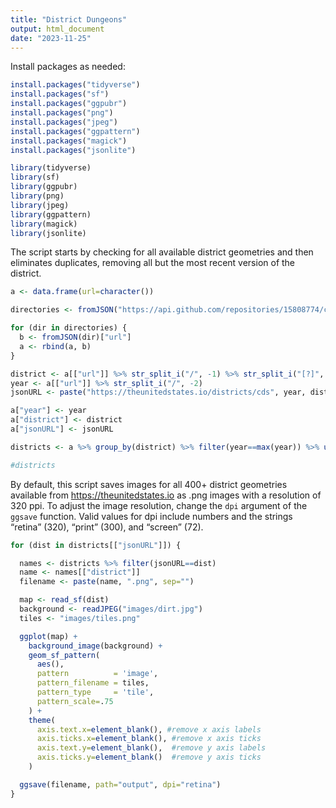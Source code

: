 ```yaml
---
title: "District Dungeons"
output: html_document
date: "2023-11-25"
---
```



Install packages as needed:

```r
install.packages("tidyverse")
install.packages("sf")
install.packages("ggpubr")
install.packages("png")
install.packages("jpeg")
install.packages("ggpattern")
install.packages("magick")
install.packages("jsonlite")
```


```r
library(tidyverse)
library(sf)
library(ggpubr)
library(png)
library(jpeg)
library(ggpattern)
library(magick)
library(jsonlite)
```


The script starts by checking for all available district geometries and then eliminates duplicates, removing all but the most recent version of the district.

```r
a <- data.frame(url=character())

directories <- fromJSON("https://api.github.com/repositories/15808774/contents/cds")[["url"]]

for (dir in directories) {
  b <- fromJSON(dir)["url"]
  a <- rbind(a, b)
}

district <- a[["url"]] %>% str_split_i("/", -1) %>% str_split_i("[?]", 1)
year <- a[["url"]] %>% str_split_i("/", -2)
jsonURL <- paste("https://theunitedstates.io/districts/cds", year, district, "shape.geojson", sep="/")

a["year"] <- year
a["district"] <- district
a["jsonURL"] <- jsonURL

districts <- a %>% group_by(district) %>% filter(year==max(year)) %>% ungroup() %>% select("jsonURL", "district")

#districts
```


By default, this script saves images for all 400+ district geometries available from <https://theunitedstates.io> as .png images with a resolution of 320 ppi. To adjust the image resolution, change the `dpi` argument of the `ggsave` function. Valid values for dpi include numbers and the strings "retina" (320), "print" (300), and "screen" (72).

```r
for (dist in districts[["jsonURL"]]) {

  names <- districts %>% filter(jsonURL==dist)
  name <- names[["district"]]
  filename <- paste(name, ".png", sep="")

  map <- read_sf(dist)
  background <- readJPEG("images/dirt.jpg")
  tiles <- "images/tiles.png"

  ggplot(map) +
    background_image(background) +
    geom_sf_pattern(
      aes(),
      pattern          = 'image',
      pattern_filename = tiles,
      pattern_type     = 'tile',
      pattern_scale=.75
    ) +
    theme(
      axis.text.x=element_blank(), #remove x axis labels
      axis.ticks.x=element_blank(), #remove x axis ticks
      axis.text.y=element_blank(),  #remove y axis labels
      axis.ticks.y=element_blank()  #remove y axis ticks
    )

  ggsave(filename, path="output", dpi="retina")
}
```
